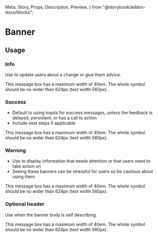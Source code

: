   Meta,
  Story,
  Props,
  Description,
  Preview,
} from "@storybook/addon-docs/blocks";

<Meta title="Components | Feedback indicators / Banner" component={Banner} />

# Banner

<Description of={Banner} />

<Preview withToolbar>
  <Story name="Example">
    <Banner
      title="The header is optional"
      status="warning"
      children="This message box has a maximum width of 40em. The whole symbol should be
        no wider than 624px (text width 560px)."
    ></Banner>
  </Story>
</Preview>

<Props of={Banner} />

## Usage

### Info

Use to update users about a change or give them advice.

<Story name="Info">
  <Banner title="The header is optional" status="info">
    <p>
      This message box has a maximum width of 40em. The whole symbol should be
      no wider than 624px (text width 560px).
    </p>
  </Banner>
</Story>

### Success

- Default to using toasts for success messages, unless the feedback is delayed,
  persistent, or has a call to action
- Include next steps if applicable

<Story name="Success">
  <Banner title="The header is optional" status="success">
    <p>
      This message box has a maximum width of 40em. The whole symbol should be
      no wider than 624px (text width 560px).
    </p>
  </Banner>
</Story>

### Warning

- Use to display information that needs attention or that users need to take action on
- Seeing these banners can be stressful for users so be cautious about using them

<Story name="Warning">
  <Banner title="The header is optional" status="warning">
    <p>
      This message box has a maximum width of 40em. The whole symbol should be
      no wider than 624px (text width 560px).
    </p>
  </Banner>
</Story>

### Optional header

Use when the banner body is self describing.

<Story name="Optional header">
  <Banner status="warning">
    <p>
      This message box has a maximum width of 40em. The whole symbol should be
      no wider than 624px (text width 560px).
    </p>
  </Banner>
</Story>
